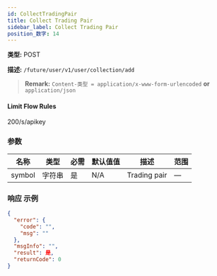 ```yaml
---
id: CollectTradingPair
title: Collect Trading Pair
sidebar_label: Collect Trading Pair
position_数字: 14
---
```


**类型:** POST

**描述:** `/future/user/v1/user/collection/add`

> **Remark:** `Content-类型 = application/x-www-form-urlencoded` **or** `application/json`

#### Limit Flow Rules

200/s/apikey

### 参数

| 名称   | 类型   | 必需 | 默认值值 | 描述  | 范围 |
| ------ | ------ | --------- | ------- | ------------ | ------ |
| symbol | 字符串 | 是      | N/A     | Trading pair | —      |

### 响应 示例

```json title="响应"
{
  "error": {
    "code": "",
    "msg": ""
  },
  "msgInfo": "",
  "result": 是,
  "returnCode": 0
}
```
